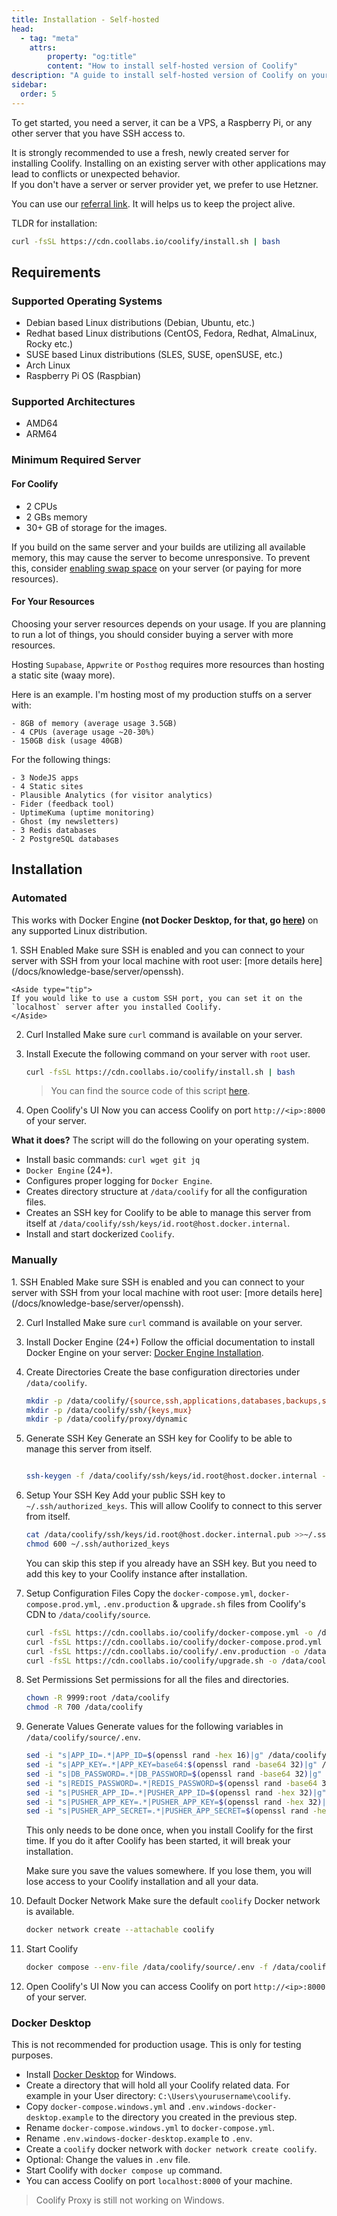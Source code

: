 ```yaml
---
title: Installation - Self-hosted
head:
  - tag: "meta"
    attrs:
        property: "og:title"
        content: "How to install self-hosted version of Coolify"
description: "A guide to install self-hosted version of Coolify on your server."
sidebar:
  order: 5
---
```



To get started, you need a server, it can be a VPS, a Raspberry Pi, or any other server that you have SSH access to.

<Aside>
  It is strongly recommended to use a fresh, newly created server for installing Coolify. Installing on an existing server with other applications may lead to conflicts or unexpected behavior.
</Aside>

<Aside type="tip">
  If you don't have a server or server provider yet, we prefer to use Hetzner.

  You can use our [referral link](https://coolify.io/hetzner). It will helps us to keep the project alive.

</Aside>

<Aside>

  TLDR for installation: 
  ```bash 
  curl -fsSL https://cdn.coollabs.io/coolify/install.sh | bash 
  ```
</Aside>

## Requirements 
### Supported Operating Systems

- Debian based Linux distributions (Debian, Ubuntu, etc.)
- Redhat based Linux distributions (CentOS, Fedora, Redhat, AlmaLinux, Rocky etc.)
- SUSE based Linux distributions (SLES, SUSE, openSUSE, etc.)
- Arch Linux
- Raspberry Pi OS (Raspbian)

### Supported Architectures

- AMD64
- ARM64

### Minimum Required Server

#### For Coolify

- 2 CPUs
- 2 GBs memory
- 30+ GB of storage for the images.

If you build on the same server and your builds are utilizing all available memory, 
this may cause the server to become unresponsive. 
To prevent this, consider 
[enabling swap space](https://www.digitalocean.com/community/tutorials/how-to-add-swap-space-on-ubuntu-20-04) 
on your server (or paying for more resources).

#### For Your Resources

Choosing your server resources depends on your usage. If you are planning to run a lot of things, you should consider buying a server with more resources.

Hosting `Supabase`, `Appwrite` or `Posthog` requires more resources than hosting a static site (waay more).

<Aside type="tip">

Here is an example. I'm hosting most of my production stuffs on a server with:

```
- 8GB of memory (average usage 3.5GB)
- 4 CPUs (average usage ~20-30%)
- 150GB disk (usage 40GB)
```

For the following things:

```
- 3 NodeJS apps
- 4 Static sites
- Plausible Analytics (for visitor analytics)
- Fider (feedback tool)
- UptimeKuma (uptime monitoring)
- Ghost (my newsletters)
- 3 Redis databases
- 2 PostgreSQL databases
```

</Aside>

## Installation

### Automated

This works with Docker Engine **(not Docker Desktop, for that, go [here](#docker-desktop))** on any supported Linux distribution.

<Steps>
1. SSH Enabled
    Make sure SSH is enabled and you can connect to your server with SSH from your local machine with root user: [more details here](/docs/knowledge-base/server/openssh).

    <Aside type="tip">
    If you would like to use a custom SSH port, you can set it on the `localhost` server after you installed Coolify.
    </Aside>

2. Curl Installed
    Make sure `curl` command is available on your server.

3. Install
    Execute the following command on your server with `root` user.

    ```bash
    curl -fsSL https://cdn.coollabs.io/coolify/install.sh | bash
    ```
    > You can find the source code of this script [here](https://github.com/coollabsio/coolify/blob/main/scripts/install.sh).

4. Open Coolify's UI
    Now you can access Coolify on port `http://<ip>:8000` of your server.
</Steps>

**What it does?**
The script will do the following on your operating system.

- Install basic commands: `curl wget git jq`
- `Docker Engine` (24+).
- Configures proper logging for `Docker Engine`.
- Creates directory structure at `/data/coolify` for all the configuration files.
- Creates an SSH key for Coolify to be able to manage this server from itself at `/data/coolify/ssh/keys/id.root@host.docker.internal`.
- Install and start dockerized `Coolify`.

### Manually

<Steps>
1. SSH Enabled
    Make sure SSH is enabled and you can connect to your server with SSH from your local machine with root user: [more details here](/docs/knowledge-base/server/openssh).

2. Curl Installed
    Make sure `curl` command is available on your server.

3. Install Docker Engine (24+)
    Follow the official documentation to install Docker Engine on your server: [Docker Engine Installation](https://docs.docker.com/engine/install/#server).

4. Create Directories
    Create the base configuration directories under `/data/coolify`.

    ```bash
    mkdir -p /data/coolify/{source,ssh,applications,databases,backups,services,proxy,webhooks-during-maintenance}
    mkdir -p /data/coolify/ssh/{keys,mux}
    mkdir -p /data/coolify/proxy/dynamic
    ```

5. Generate SSH Key
    Generate an SSH key for Coolify to be able to manage this server from itself.

    ```bash

    ssh-keygen -f /data/coolify/ssh/keys/id.root@host.docker.internal -t ed25519 -N '' -C root@coolify
    ```

6. Setup Your SSH Key
    Add your public SSH key to `~/.ssh/authorized_keys`. This will allow Coolify to connect to this server from itself.

    ```bash
    cat /data/coolify/ssh/keys/id.root@host.docker.internal.pub >>~/.ssh/authorized_keys
    chmod 600 ~/.ssh/authorized_keys
    ```
    <Aside type="tip">
    You can skip this step if you already have an SSH key. But you need to add this key to your Coolify instance after installation.
    </Aside>

7. Setup Configuration Files
    Copy the `docker-compose.yml`, `docker-compose.prod.yml`, `.env.production` & `upgrade.sh` files from Coolify's CDN to `/data/coolify/source`.

    ```bash
    curl -fsSL https://cdn.coollabs.io/coolify/docker-compose.yml -o /data/coolify/source/docker-compose.yml
    curl -fsSL https://cdn.coollabs.io/coolify/docker-compose.prod.yml -o /data/coolify/source/docker-compose.prod.yml
    curl -fsSL https://cdn.coollabs.io/coolify/.env.production -o /data/coolify/source/.env
    curl -fsSL https://cdn.coollabs.io/coolify/upgrade.sh -o /data/coolify/source/upgrade.sh
    ```

8. Set Permissions
   Set permissions for all the files and directories.
    ```bash
    chown -R 9999:root /data/coolify
    chmod -R 700 /data/coolify
    ```

9. Generate Values
    Generate values for the following variables in `/data/coolify/source/.env`.
    ```bash
    sed -i "s|APP_ID=.*|APP_ID=$(openssl rand -hex 16)|g" /data/coolify/source/.env
    sed -i "s|APP_KEY=.*|APP_KEY=base64:$(openssl rand -base64 32)|g" /data/coolify/source/.env
    sed -i "s|DB_PASSWORD=.*|DB_PASSWORD=$(openssl rand -base64 32)|g" /data/coolify/source/.env
    sed -i "s|REDIS_PASSWORD=.*|REDIS_PASSWORD=$(openssl rand -base64 32)|g" /data/coolify/source/.env
    sed -i "s|PUSHER_APP_ID=.*|PUSHER_APP_ID=$(openssl rand -hex 32)|g" /data/coolify/source/.env
    sed -i "s|PUSHER_APP_KEY=.*|PUSHER_APP_KEY=$(openssl rand -hex 32)|g" /data/coolify/source/.env
    sed -i "s|PUSHER_APP_SECRET=.*|PUSHER_APP_SECRET=$(openssl rand -hex 32)|g" /data/coolify/source/.env
    ```
    <Aside type="caution">
    This only needs to be done once, when you install Coolify for the first time. If you do it after Coolify has been started, it will break your installation.

    Make sure you save the values somewhere. If you lose them, you will lose access to your Coolify installation and all your data.
    </Aside>

10. Default Docker Network
    Make sure the default `coolify` Docker network is available.
    ```bash
    docker network create --attachable coolify
    ```

11. Start Coolify
    ```bash
    docker compose --env-file /data/coolify/source/.env -f /data/coolify/source/docker-compose.yml -f /data/coolify/source/docker-compose.prod.yml up -d --pull always --remove-orphans --force-recreate
    ```

12. Open Coolify's UI
    Now you can access Coolify on port `http://<ip>:8000` of your server.
</Steps>

### Docker Desktop

<Aside type="caution">
  This is not recommended for production usage. This is only for testing
  purposes.
</Aside>

- Install [Docker Desktop](https://www.docker.com/products/docker-desktop) for Windows.
- Create a directory that will hold all your Coolify related data. For example in your User directory: `C:\Users\yourusername\coolify`.
- Copy `docker-compose.windows.yml` and `.env.windows-docker-desktop.example` to the directory you created in the previous step.
- Rename `docker-compose.windows.yml` to `docker-compose.yml`.
- Rename `.env.windows-docker-desktop.example` to `.env`.
- Create a `coolify` docker network with `docker network create coolify`.
- Optional: Change the values in `.env` file.
- Start Coolify with `docker compose up` command.
- You can access Coolify on port `localhost:8000` of your machine.

> Coolify Proxy is still not working on Windows.
